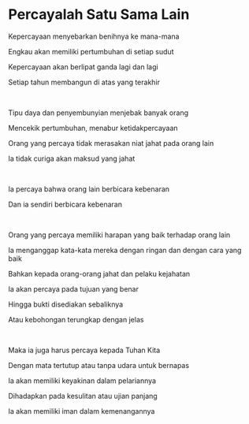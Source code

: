 # Percayalah Satu Sama Lain

Kepercayaan menyebarkan benihnya ke mana-mana

Engkau akan memiliki pertumbuhan di setiap sudut

Kepercayaan akan berlipat ganda lagi dan lagi

Setiap tahun membangun di atas yang terakhir

<br />

Tipu daya dan penyembunyian menjebak banyak orang

Mencekik pertumbuhan, menabur ketidakpercayaan

Orang yang percaya tidak merasakan niat jahat pada orang lain

Ia tidak curiga akan maksud yang jahat

<br />

Ia percaya bahwa orang lain berbicara kebenaran

Dan ia sendiri berbicara kebenaran

<br />

Orang yang percaya memiliki harapan yang baik terhadap orang lain

Ia menganggap kata-kata mereka dengan ringan dan dengan cara yang baik

Bahkan kepada orang-orang jahat dan pelaku kejahatan

Ia akan percaya pada tujuan yang benar

Hingga bukti disediakan sebaliknya

Atau kebohongan terungkap dengan jelas

<br />

Maka ia juga harus percaya kepada Tuhan Kita

Dengan mata tertutup atau tanpa udara untuk bernapas

Ia akan memiliki keyakinan dalam pelariannya

Dihadapkan pada kesulitan atau ujian panjang

Ia akan memiliki iman dalam kemenangannya

<p></p>